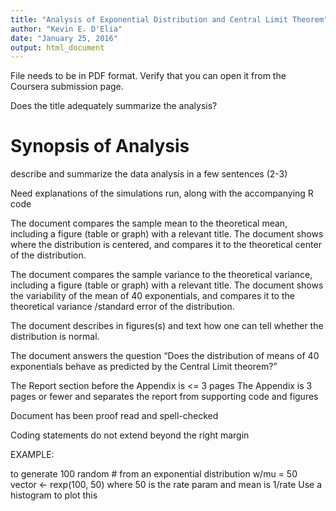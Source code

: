 ```yaml
---
title: "Analysis of Exponential Distribution and Central Limit Theorem"
author: "Kevin E. D'Elia"
date: "January 25, 2016"
output: html_document
---
```


File needs to be in PDF format.
Verify that you can open it from the Coursera submission page.

Does the title adequately summarize the analysis?

# Synopsis of Analysis
describe and summarize the data analysis in a few sentences (2-3)


Need explanations of the simulations run, along with the accompanying R code

The document compares the sample mean to the theoretical mean, including a figure (table or graph) with a relevant title.  The document shows where the distribution is centered, and compares it to the theoretical center of the distribution.

The document compares the sample variance to the theoretical variance, including a figure (table or graph) with a relevant title.  The document shows the variability of the mean of 40 exponentials, and compares it to the theoretical variance /standard error of the distribution.

The document describes in figures(s) and text how one can tell whether the distribution is normal.

The document answers the question "Does the distribution of means of 40 exponentials behave as predicted by the Central Limit theorem?"

The Report section before the Appendix is <= 3 pages
The Appendix is 3 pages or fewer and separates the report from supporting code and figures

Document has been proof read and spell-checked

Coding statements do not extend beyond the right margin


EXAMPLE:

to generate 100 random # from an exponential distribution w/mu = 50
vector <- rexp(100, 50)
where 50 is the rate param and mean is 1/rate
Use a histogram to plot this
